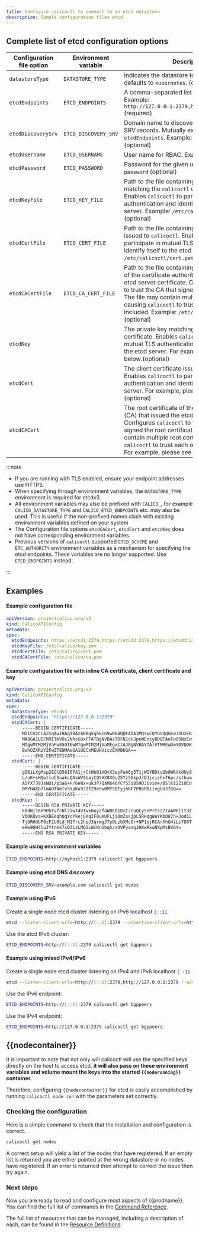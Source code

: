 ```yaml
---
title: Configure calicoctl to connect to an etcd datastore
description: Sample configuration files etcd.
---
```


## Complete list of etcd configuration options

| Configuration file option | Environment variable | Description                                                                           | Schema
| --------------------------| -------------------- | ------------------------------------------------------------------------------------- | ------
| `datastoreType`           | `DATASTORE_TYPE`     | Indicates the datastore to use. If unspecified, defaults to `kubernetes`. (optional)      | `kubernetes`, `etcdv3`
| `etcdEndpoints`           | `ETCD_ENDPOINTS`     | A comma-separated list of etcd endpoints. Example: `http://127.0.0.1:2379,http://127.0.0.2:2379` (required) | string
| `etcdDiscoverySrv`        | `ETCD_DISCOVERY_SRV` | Domain name to discover etcd endpoints via SRV records. Mutually exclusive with `etcdEndpoints`. Example: `example.com` (optional) | string
| `etcdUsername`            | `ETCD_USERNAME`      | User name for RBAC. Example: `user` (optional)                                        | string
| `etcdPassword`            | `ETCD_PASSWORD`      | Password for the given user name. Example: `password` (optional)                      | string
| `etcdKeyFile`             | `ETCD_KEY_FILE`      | Path to the file containing the private key matching the `calicoctl` client certificate. Enables `calicoctl` to participate in mutual TLS authentication and identify itself to the etcd server. Example: `/etc/calicoctl/key.pem` (optional) | string
| `etcdCertFile`            | `ETCD_CERT_FILE`     | Path to the file containing the client certificate issued to `calicoctl`. Enables `calicoctl` to participate in mutual TLS authentication and identify itself to the etcd server. Example: `/etc/calicoctl/cert.pem` (optional) | string
| `etcdCACertFile`          | `ETCD_CA_CERT_FILE`  | Path to the file containing the root certificate of the certificate authority (CA) that issued the etcd server certificate. Configures `calicoctl` to trust the CA that signed the root certificate. The file may contain multiple root certificates, causing `calicoctl` to trust each of the CAs included. Example: `/etc/calicoctl/ca.pem` (optional) | string
| `etcdKey`                 |                      | The private key matching the `calicoctl` client certificate. Enables `calicoctl` to participate in mutual TLS authentication and identify itself to the etcd server. For example, please see below.(optional) | string
| `etcdCert`                |                      | The client certificate issued to `calicoctl`. Enables `calicoctl` to participate in mutual TLS authentication and identify itself to the etcd server. For example, please see below.(optional) | string
| `etcdCACert`              |                      | The root certificate of the certificate authority (CA) that issued the etcd server certificate. Configures `calicoctl` to trust the CA that signed the root certificate. The config file may contain multiple root certificates, causing `calicoctl` to trust each of the CAs included. For example, please see below.(optional) | string

:::note

- If you are running with TLS enabled, ensure your endpoint addresses use HTTPS.
- When specifying through environment variables, the `DATASTORE_TYPE` environment
is required for etcdv3.
- All environment variables may also be prefixed with `CALICO_`, for example
`CALICO_DATASTORE_TYPE` and `CALICO_ETCD_ENDPOINTS` etc. may also be used.
This is useful if the non-prefixed names clash with existing environment
variables defined on your system
- The Configuration file options `etcdCACert`, `etcdCert` and `etcdKey` does not have
corresponding environment variables.
- Previous versions of `calicoctl` supported `ETCD_SCHEME` and `ETC_AUTHORITY` environment
variables as a mechanism for specifying the etcd endpoints. These variables are
no longer supported. Use `ETCD_ENDPOINTS` instead.

:::

## Examples

#### Example configuration file

```yaml
apiVersion: projectcalico.org/v3
kind: CalicoAPIConfig
metadata:
spec:
  etcdEndpoints: https://etcd1:2379,https://etcd2:2379,https://etcd3:2379
  etcdKeyFile: /etc/calico/key.pem
  etcdCertFile: /etc/calico/cert.pem
  etcdCACertFile: /etc/calico/ca.pem
```
#### Example configuration file with inline CA certificate, client certificate and key

```yaml
apiVersion: projectcalico.org/v3
kind: CalicoAPIConfig
metadata:
spec:
  datastoreType: etcdv3
  etcdEndpoints: "https://127.0.0.1:2379"
  etcdCACert: |
      -----BEGIN CERTIFICATE-----
      MIICKzCCAZSgAwIBAgIBAzANBgkqhkiG9w0BAQQFADA3MQswCQYDVQQGEwJVUzER
      MA8GA1UEChMITmV0c2NhcGUxFTATBgNVBAsTDFN1cHJpeWEncyBDQTAeFw05NzEw
      MTgwMTM2MjVaFw05OTEwMTgwMTM2MjVaMEgxCzAJBgNVBAYTAlVTMREwDwYDVQQK
      EwhOZXRzY2FwZTENMAsGA1UECxMEUHViczEXMBUGA==
      -----END CERTIFICATE-----
  etcdCert: |
      -----BEGIN CERTIFICATE-----
      gI6iLXgMsp2EOlD56I6FA1jrCtNb01XQvX3eyFuA6g5T1jWGYBDtvQb0WRVkdUy9
      L/uK+sHQwtloCSuakcQAsWV9bajCQtHX8XGu25Yz56kpJ/OJjcishxT6pc/sthum
      A5PX739JsNUi/p5aG+H/6eNx+ukJP7QaM646YCfS5i8S9DJUvim+/BSlKi2ZiOCd
      0MYH4Xb7lmAOTNmTvSYpKo9J2fZ9erw0MYSBTyjh6F7PRbHBiivgUnJfGQ==
      -----END CERTIFICATE-----
  etcdKey: |
      -----BEGIN RSA PRIVATE KEY-----
      k0dWj16h9P6TvfcNl2iwT4VIwx0uy2faWBED1DrCJcuQCy5nPrts2ZIaAWPi1t3t
      VbDKQvs+KXBEeqh0qYcYkejUXqIF0uKUFLjiQmZssjpL5RHqqWuYKbO87n+Jod1L
      TjGRHdbP0zF2U0LdjM17rc2hpJ3qrmgJ7pOLzbXMcOr+NP1ojRCArXhQ4iLs7D8T
      eHw9QH4luJYtnmk7x03izLMQdLWcKnUbqh/xOVPyazgJHXwRxwNXpMsBVGY=
      -----END RSA PRIVATE KEY-----
```

#### Example using environment variables

```bash
ETCD_ENDPOINTS=http://myhost1:2379 calicoctl get bgppeers
```

#### Example using etcd DNS discovery

```bash
ETCD_DISCOVERY_SRV=example.com calicoctl get nodes
```

#### Example using IPv6

Create a single node etcd cluster listening on IPv6 localhost `[::1]`.

```bash
etcd --listen-client-urls=http://[::1]:2379 --advertise-client-urls=http://[::1]:2379
```

Use the etcd IPv6 cluster:

```bash
ETCD_ENDPOINTS=http://[::1]:2379 calicoctl get bgppeers
```

#### Example using mixed IPv4/IPv6

Create a single node etcd cluster listening on IPv4 and IPv6 localhost `[::1]`.

```bash
etcd --listen-client-urls=http://[::1]:2379,http://127.0.0.1:2379 --advertise-client-urls=http://[::1]:2379
```

Use the IPv6 endpoint:

```bash
ETCD_ENDPOINTS=http://[::1]:2379 calicoctl get bgppeers
```

Use the IPv4 endpoint:

```bash
ETCD_ENDPOINTS=http://127.0.0.1:2379 calicoctl get bgppeers
```

## {{nodecontainer}}

It is important to note that not only will calicoctl will use the specified keys directly
on the host to access etcd, **it will also pass on these environment variables
and volume mount the keys into the started `{{noderunning}}` container.**

Therefore, configuring `{{nodecontainer}}` for etcd is easily accomplished by running
`calicoctl node run` with the parameters set correctly.


### Checking the configuration

Here is a simple command to check that the installation and configuration is
correct.

```bash
calicoctl get nodes
```

A correct setup will yield a list of the nodes that have registered.  If an
empty list is returned you are either pointed at the wrong datastore or no
nodes have registered.  If an error is returned then attempt to correct the
issue then try again.

### Next steps

Now you are ready to read and configure most aspects of {{prodname}}.  You can
find the full list of commands in the
[Command Reference](../../../../reference/calicoctl/overview.mdx).

The full list of resources that can be managed, including a description of each,
can be found in the
[Resource Definitions](../../../../reference/resources/overview.mdx).
